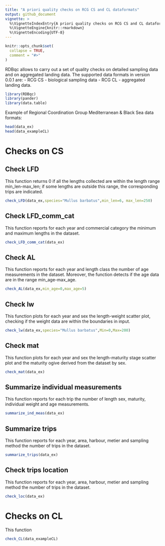 ```yaml
---
title: "A priori quality checks on RCG CS and CL dataformats"
output: github_document
vignette: >
  %\VignetteIndexEntry{A priori quality checks on RCG CS and CL dataformats}
  %\VignetteEngine{knitr::rmarkdown}
  %\VignetteEncoding{UTF-8}
---
```


```r
knitr::opts_chunk$set(
  collapse = TRUE,
  comment = "#>"
)
```

RDBqc allows to carry out a set of quality checks on detailed sampling data and on aggregated landing data.
The supported data formats in version 0.0.1 are:
- RCG CS - biological sampling data
- RCG CL - aggregated landing data.

```r
library(RDBqc)
library(pander)
library(data.table) 
```
Example of Regional Coordination Group Mediterranean & Black Sea data formats:
```r

head(data_ex)
head(data_exampleCL)

```
# Checks on CS
## Check LFD 
This function returns 0 if all the lengths collected are within the length range min_len-max_len; if some lengths are outside this range, the corresponding trips are indicated.
```r
check_LFD(data_ex,species="Mullus barbatus",min_len=6, max_len=250)
```
## Check LFD_comm_cat 
This function reports for each year and commercial category the minimum and maximum lengths in the dataset.
```r
check_LFD_comm_cat(data_ex)
```
## Check AL 
This function reports for each year and length class the number of age measurements in the dataset. Moreover, the function detects if the age data are in the range min_age-max_age. 
```r
check_AL(data_ex,min_age=0,max_age=5)
```
## Check lw 
This function plots for each year and sex the length-weight scatter plot, checking if the weight data are within the boundaries in input.
```r
check_lw(data_ex,species="Mullus barbatus",Min=0,Max=200)
```
## Check mat 
This function plots for each year and sex the length-maturity stage scatter plot and the maturity ogive derived from the dataset by sex.
```r
check_mat(data_ex)
```
## Summarize individual measurements
This function reports for each trip the number of length sex, maturity, individual weight and age measurements. 
```r
summarize_ind_meas(data_ex)
```
## Summarize trips
This function reports for each year, area, harbour, metier and sampling method the number of trips in the dataset. 
```r
summarize_trips(data_ex)
```
## Check trips location
This function reports for each year, area, harbour, metier and sampling method the number of trips in the dataset. 
```r

check_loc(data_ex)
```
# Checks on CL
This function  
```r
check_CL(data_exampleCL)
```
